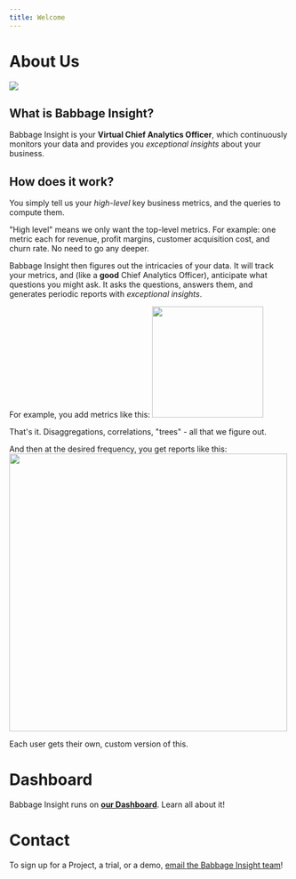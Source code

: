 ```yaml
---
title: Welcome
---
```


# About Us
<img src="assets/babbage-insight.png"/>

## What is Babbage Insight?
Babbage Insight is your **Virtual Chief Analytics Officer**, which continuously monitors your data and provides you *exceptional insights* about your business.

## How does it work?
You simply tell us your *high-level* key business metrics, and the queries to
compute them.

"High level" means we only want the top-level metrics. For example: one metric
each for revenue, profit margins, customer acquisition cost, and churn rate. No need to go any deeper.

Babbage Insight then figures out the intricacies of your data. It will track your metrics, and (like a **good** Chief Analytics Officer), anticipate what questions you might ask. It asks the questions, answers them, and generates periodic reports with *exceptional insights*.

For example, you add metrics like this:
<img src ="assets/dashboard/add-metric-detail.png" height='200px'/>

That's it. Disaggregations, correlations, "trees" - all that we figure out.

And then at the desired frequency, you get reports like this:
<img src ="assets/dashboard/my-report.png" height="500px"/>

Each user gets their own, custom version of this.

# Dashboard
Babbage Insight runs on [**our Dashboard**](/dashboard). Learn all about it!

# Contact
To sign up for a Project, a trial, or a demo, [email the Babbage Insight team](mailto:team@babbageinsight.com)!
